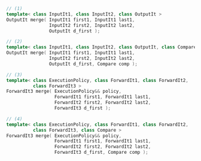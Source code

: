 ```cpp
// (1)
template< class InputIt1, class InputIt2, class OutputIt >
OutputIt merge( InputIt1 first1, InputIt1 last1,
                InputIt2 first2, InputIt2 last2,
                OutputIt d_first );

// (2)
template< class InputIt1, class InputIt2, class OutputIt, class Compare >
OutputIt merge( InputIt1 first1, InputIt1 last1,
                InputIt2 first2, InputIt2 last2,
                OutputIt d_first, Compare comp );

// (3)
template< class ExecutionPolicy, class ForwardIt1, class ForwardIt2,
          class ForwardIt3 >
ForwardIt3 merge( ExecutionPolicy&& policy,
                  ForwardIt1 first1, ForwardIt1 last1,
                  ForwardIt2 first2, ForwardIt2 last2,
                  ForwardIt3 d_first );

// (4)
template< class ExecutionPolicy, class ForwardIt1, class ForwardIt2,
          class ForwardIt3, class Compare >
ForwardIt3 merge( ExecutionPolicy&& policy,
                  ForwardIt1 first1, ForwardIt1 last1,
                  ForwardIt2 first2, ForwardIt2 last2,
                  ForwardIt3 d_first, Compare comp );
```
